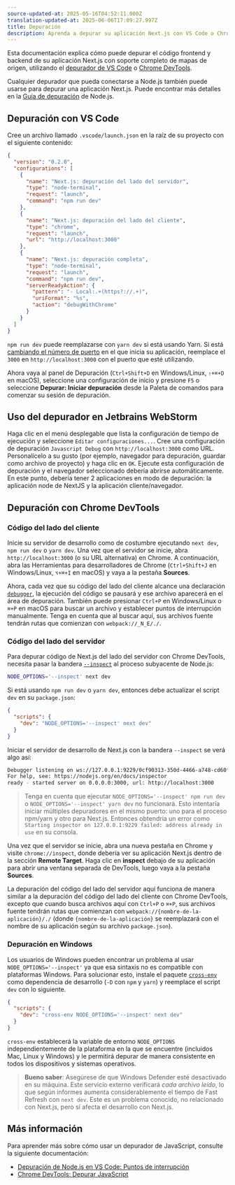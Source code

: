 ```yaml
---
source-updated-at: 2025-05-16T04:52:11.000Z
translation-updated-at: 2025-06-06T17:09:27.997Z
title: Depuración
description: Aprenda a depurar su aplicación Next.js con VS Code o Chrome DevTools.
---
```


Esta documentación explica cómo puede depurar el código frontend y backend de su aplicación Next.js con soporte completo de mapas de origen, utilizando el [depurador de VS Code](https://code.visualstudio.com/docs/editor/debugging) o [Chrome DevTools](https://developers.google.com/web/tools/chrome-devtools).

Cualquier depurador que pueda conectarse a Node.js también puede usarse para depurar una aplicación Next.js. Puede encontrar más detalles en la [Guía de depuración](https://nodejs.org/en/docs/guides/debugging-getting-started/) de Node.js.

## Depuración con VS Code

Cree un archivo llamado `.vscode/launch.json` en la raíz de su proyecto con el siguiente contenido:

```json filename="launch.json"
{
  "version": "0.2.0",
  "configurations": [
    {
      "name": "Next.js: depuración del lado del servidor",
      "type": "node-terminal",
      "request": "launch",
      "command": "npm run dev"
    },
    {
      "name": "Next.js: depuración del lado del cliente",
      "type": "chrome",
      "request": "launch",
      "url": "http://localhost:3000"
    },
    {
      "name": "Next.js: depuración completa",
      "type": "node-terminal",
      "request": "launch",
      "command": "npm run dev",
      "serverReadyAction": {
        "pattern": "- Local:.+(https?://.+)",
        "uriFormat": "%s",
        "action": "debugWithChrome"
      }
    }
  ]
}
```

`npm run dev` puede reemplazarse con `yarn dev` si está usando Yarn. Si está [cambiando el número de puerto](/docs/pages/api-reference/next-cli#development) en el que inicia su aplicación, reemplace el `3000` en `http://localhost:3000` con el puerto que esté utilizando.

Ahora vaya al panel de Depuración (`Ctrl+Shift+D` en Windows/Linux, `⇧+⌘+D` en macOS), seleccione una configuración de inicio y presione `F5` o seleccione **Depurar: Iniciar depuración** desde la Paleta de comandos para comenzar su sesión de depuración.

## Uso del depurador en Jetbrains WebStorm

Haga clic en el menú desplegable que lista la configuración de tiempo de ejecución y seleccione `Editar configuraciones...`. Cree una configuración de depuración `Javascript Debug` con `http://localhost:3000` como URL. Personalícelo a su gusto (por ejemplo, navegador para depuración, guardar como archivo de proyecto) y haga clic en `OK`. Ejecute esta configuración de depuración y el navegador seleccionado debería abrirse automáticamente. En este punto, debería tener 2 aplicaciones en modo de depuración: la aplicación node de NextJS y la aplicación cliente/navegador.

## Depuración con Chrome DevTools

### Código del lado del cliente

Inicie su servidor de desarrollo como de costumbre ejecutando `next dev`, `npm run dev` o `yarn dev`. Una vez que el servidor se inicie, abra `http://localhost:3000` (o su URL alternativa) en Chrome. A continuación, abra las Herramientas para desarrolladores de Chrome (`Ctrl+Shift+J` en Windows/Linux, `⌥+⌘+I` en macOS) y vaya a la pestaña **Sources**.

Ahora, cada vez que su código del lado del cliente alcance una declaración [`debugger`](https://developer.mozilla.org/docs/Web/JavaScript/Reference/Statements/debugger), la ejecución del código se pausará y ese archivo aparecerá en el área de depuración. También puede presionar `Ctrl+P` en Windows/Linux o `⌘+P` en macOS para buscar un archivo y establecer puntos de interrupción manualmente. Tenga en cuenta que al buscar aquí, sus archivos fuente tendrán rutas que comienzan con `webpack://_N_E/./`.

### Código del lado del servidor

Para depurar código de Next.js del lado del servidor con Chrome DevTools, necesita pasar la bandera [`--inspect`](https://nodejs.org/api/cli.html#cli_inspect_host_port) al proceso subyacente de Node.js:

```bash filename="Terminal"
NODE_OPTIONS='--inspect' next dev
```

Si está usando `npm run dev` o `yarn dev`, entonces debe actualizar el script `dev` en su `package.json`:

```json filename="package.json"
{
  "scripts": {
    "dev": "NODE_OPTIONS='--inspect' next dev"
  }
}
```

Iniciar el servidor de desarrollo de Next.js con la bandera `--inspect` se verá algo así:

```bash filename="Terminal"
Debugger listening on ws://127.0.0.1:9229/0cf90313-350d-4466-a748-cd60f4e47c95
For help, see: https://nodejs.org/en/docs/inspector
ready - started server on 0.0.0.0:3000, url: http://localhost:3000
```

> Tenga en cuenta que ejecutar `NODE_OPTIONS='--inspect' npm run dev` o `NODE_OPTIONS='--inspect' yarn dev` no funcionará. Esto intentaría iniciar múltiples depuradores en el mismo puerto: uno para el proceso npm/yarn y otro para Next.js. Entonces obtendría un error como `Starting inspector on 127.0.0.1:9229 failed: address already in use` en su consola.

Una vez que el servidor se inicie, abra una nueva pestaña en Chrome y visite `chrome://inspect`, donde debería ver su aplicación Next.js dentro de la sección **Remote Target**. Haga clic en **inspect** debajo de su aplicación para abrir una ventana separada de DevTools, luego vaya a la pestaña **Sources**.

La depuración del código del lado del servidor aquí funciona de manera similar a la depuración del código del lado del cliente con Chrome DevTools, excepto que cuando busca archivos aquí con `Ctrl+P` o `⌘+P`, sus archivos fuente tendrán rutas que comienzan con `webpack://{nombre-de-la-aplicación}/./` (donde `{nombre-de-la-aplicación}` se reemplazará con el nombre de su aplicación según su archivo `package.json`).

### Depuración en Windows

Los usuarios de Windows pueden encontrar un problema al usar `NODE_OPTIONS='--inspect'` ya que esa sintaxis no es compatible con plataformas Windows. Para solucionar esto, instale el paquete [`cross-env`](https://www.npmjs.com/package/cross-env) como dependencia de desarrollo (`-D` con `npm` y `yarn`) y reemplace el script `dev` con lo siguiente.

```json filename="package.json"
{
  "scripts": {
    "dev": "cross-env NODE_OPTIONS='--inspect' next dev"
  }
}
```

`cross-env` establecerá la variable de entorno `NODE_OPTIONS` independientemente de la plataforma en la que se encuentre (incluidos Mac, Linux y Windows) y le permitirá depurar de manera consistente en todos los dispositivos y sistemas operativos.

> **Bueno saber**: Asegúrese de que Windows Defender esté desactivado en su máquina. Este servicio externo verificará _cada archivo leído_, lo que según informes aumenta considerablemente el tiempo de Fast Refresh con `next dev`. Este es un problema conocido, no relacionado con Next.js, pero sí afecta el desarrollo con Next.js.

## Más información

Para aprender más sobre cómo usar un depurador de JavaScript, consulte la siguiente documentación:

- [Depuración de Node.js en VS Code: Puntos de interrupción](https://code.visualstudio.com/docs/nodejs/nodejs-debugging#_breakpoints)
- [Chrome DevTools: Depurar JavaScript](https://developers.google.com/web/tools/chrome-devtools/javascript)